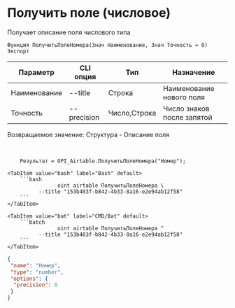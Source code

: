 ﻿---
sidebar_position: 4
---


# Получить поле (числовое)
 Получает описание поля числового типа



`Функция ПолучитьПолеНомера(Знач Наименование, Знач Точность = 0) Экспорт`

  | Параметр | CLI опция | Тип | Назначение |
  |-|-|-|-|
  | Наименование | --title | Строка | Наименование нового поля |
  | Точность | --precision | Число,Строка | Число знаков после запятой |

  
  Возвращаемое значение:   Структура -  Описание поля

<br/>




```bsl title="Пример кода"
    Результат = OPI_Airtable.ПолучитьПолеНомера("Номер");
```
    

 <Tabs>
  
    <TabItem value="bash" label="Bash" default>
        ```bash
                    oint airtable ПолучитьПолеНомера \
              --title "153b403f-b842-4b33-8a16-e2e94ab12f58"
        ```
    </TabItem>
  
    <TabItem value="bat" label="CMD/Bat" default>
        ```batch
                    oint airtable ПолучитьПолеНомера ^
              --title "153b403f-b842-4b33-8a16-e2e94ab12f58"
        ```
    </TabItem>
</Tabs>


```json title="Результат"
{
 "name": "Номер",
 "type": "number",
 "options": {
  "precision": 0
 }
}
```
